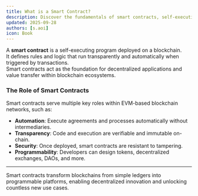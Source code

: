 ```yaml
---
title: What is a Smart Contract?
description: Discover the fundamentals of smart contracts, self-executing agreements that run on blockchains. Learn how they automate transactions, remove intermediaries, and enable use cases across decentralized finance, supply chains, and digital identity.
updated: 2025-09-28
authors: [s.aoi]
icon: Book
---
```


A **smart contract** is a self-executing program deployed on a blockchain.  
It defines rules and logic that run transparently and automatically when triggered by transactions.  
Smart contracts act as the foundation for decentralized applications and value transfer within blockchain ecosystems.

### The Role of Smart Contracts

Smart contracts serve multiple key roles within EVM-based blockchain networks, such as:

- **Automation**: Execute agreements and processes automatically without intermediaries.  
- **Transparency**: Code and execution are verifiable and immutable on-chain.  
- **Security**: Once deployed, smart contracts are resistant to tampering.  
- **Programmability**: Developers can design tokens, decentralized exchanges, DAOs, and more.  

---

Smart contracts transform blockchains from simple ledgers into programmable platforms, enabling decentralized innovation and unlocking countless new use cases.
